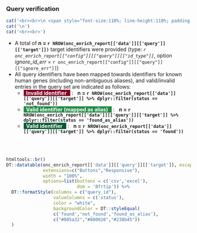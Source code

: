 ### Query verification


```r

cat('<br><br>\n <span style="font-size:110%; line-height:110%; padding:3px; background-color:#800026; color:white">&nbsp;<b> - IMPORTANT NOTICE:</b> Due to invalid entries in query set, analysis is halted.&nbsp;&nbsp;<br>&nbsp;&nbsp; - Set <i>\'Ignore errenous identifiers (ignore_id_err)\'</i> = TRUE in order to ignore invalid entries and complete the analysis &nbsp;&nbsp; with <i>oncoEnrichR</i>.&nbsp;&nbsp; </span>',sep='\n')
cat('\n')
cat('<br><br>')

```
   

* A total of __n = `r NROW(onc_enrich_report[['data']][['query']][['target']])`__ target identifiers were provided (type: _`r onc_enrich_report[["config"]][["query"]][["id_type"]]`_, option _ignore_id_err_ = `r onc_enrich_report[["config"]][["query"]][["ignore_err"]]`)
* All query identifiers have been mapped towards identifiers for known human genes (including non-ambiguous aliases), and valid/invalid entries in the query set are indicated as follows:
   * <span style="background-color:#800026; line-height:110%; padding:2x; color:white"><b>&nbsp; Invalid identifier &nbsp; </b></span> &nbsp;:&nbsp;&nbsp; __n = `r NROW(onc_enrich_report[['data']][['query']][['target']] %>% dplyr::filter(status == 'not_found'))`__
   * <span style="background-color:#238b45; line-height:110%; padding:2x; color:white"><b>&nbsp; Valid identifier (mapped as alias) &nbsp; </b></span> &nbsp;:&nbsp;&nbsp; __n = `r NROW(onc_enrich_report[['data']][['query']][['target']] %>% dplyr::filter(status == 'found_as_alias'))`__
   * <span style="background-color:#005a32; line-height:110%; padding:2x; color:white"><b>&nbsp; Valid identifier &nbsp; </b></span> &nbsp;:&nbsp;&nbsp; __n = `r NROW(onc_enrich_report[['data']][['query']][['target']] %>% dplyr::filter(status == 'found'))`__

<br><br>


```r

htmltools::br()
DT::datatable(onc_enrich_report[['data']][['query']][['target']], escape = F, 
              extensions=c("Buttons","Responsive"), 
              width = "100%",
              options=list(buttons = c('csv','excel'), 
                           dom = 'Bfrtip')) %>%
  DT::formatStyle(columns = c("query_id"),
                  valueColumns = c('status'),
                  color = "white", 
                  backgroundColor = DT::styleEqual(
                  c('found','not_found','found_as_alias'), 
                  c("#005a32","#800026","#238b45"))
  )


```

<br><br>
